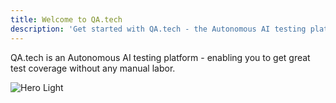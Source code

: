 ```yaml
---
title: Welcome to QA.tech
description: 'Get started with QA.tech - the Autonomous AI testing platform'
---
```


QA.tech is an Autonomous AI testing platform - enabling you to get great test coverage without any manual labor.

<img
  className="block "
  src="/images/Header-Image-Option-2.webp"
  alt="Hero Light"
/>
